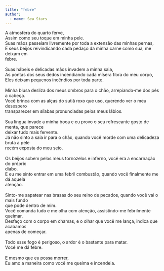 ```yaml
---
title: "febre"
author: 
  - name: Sea Stars
---
```


| A atmosfera do quarto ferve,
| Assim como seu toque em minha pele.
| Suas mãos passeiam livremente por toda a extensão das minhas pernas,
| E seus beijos reivindicando cada pedaço da minha carne como sua, me deixam em
| febre.
| 
| Suas hábeis e delicadas mãos invadem a minha saia,
| As pontas dos seus dedos incendiando cada mísera fibra do meu corpo,
| Eles deixam pequenos incêndios por toda parte.
| 
| Minha blusa desliza dos meus ombros para o chão, arrepiando-me dos pés a cabeça.
| Você brinca com as alças do sutiã roxo que uso, querendo ver o meu desespero
| transparecer em sílabas pronunciadas pelos meus lábios.
| 
| Sua língua invade a minha boca e eu provo o seu refrescante gosto de menta, que parece
| deixar tudo mais fervente.
| Já não sinto a saia ir para o chão, quando você morde com uma delicadeza bruta a pele
| recém exposta do meu seio.
| 
| Os beijos sobem pelos meus tornozelos e inferno, você era a encarnação do próprio
| diabo.
| E eu me sinto entrar em uma febril combustão, quando você finalmente me dá aquela
| atenção.
| 
| Sinto-me sapatear nas brasas do seu reino de pecados, quando você vai o mais fundo
| que pode dentro de mim.
| Você comanda tudo e me olha com atenção, assistindo-me febrilmente queimar.
| Desfaço com o corpo em chamas, e o olhar que você me lança, indica que acabamos
| apenas de começar.
| 
| Todo esse fogo é perigoso, o ardor é o bastante para matar.
| Você me dá febre.
| 
| E mesmo que eu possa morrer,
| Eu amo a maneira como você me queima e incendeia.


<a href="https://instagram.com/meet.inthesea"><i class="bi bi-instagram"></i></a>

